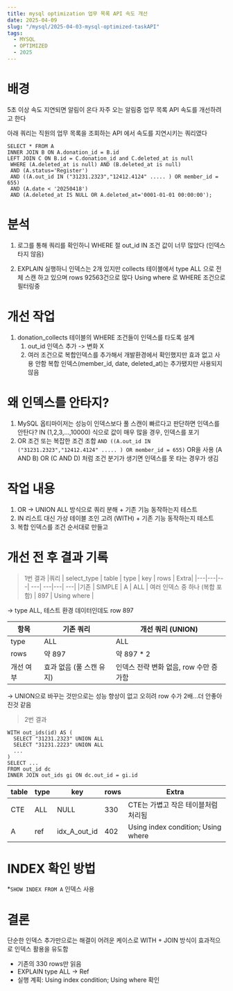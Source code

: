 ```yaml
---
title: mysql optimization 업무 목록 API 속도 개선
date: 2025-04-09
slug: "/mysql/2025-04-03-mysql-optimized-taskAPI"
tags:
  - MYSQL
  - OPTIMIZED
  - 2025
---
```



# 배경
5초 이상 속도 지연되면 알림이 온다
자주 오는 알림중 업무 목록 API 속도를 개선하려고 한다

아래 쿼리는 직원의 업무 목록을 조회하는 API 에서 속도를 지연시키는 쿼리였다

```
SELECT * FROM A
INNER JOIN B ON A.donation_id = B.id
LEFT JOIN C ON B.id = C.donation_id and C.deleted_at is null
 WHERE (A.deleted_at is null) AND (B.deleted_at is null)
 AND (A.status='Register')
 AND ((A.out_id IN ("31231.2323","12412.4124" ..... ) OR member_id = 655)
 AND (A.date < '20250418')
 AND (A.deleted_at IS NULL OR A.deleted_at='0001-01-01 00:00:00');

```

# 분석
1. 로그를 통해 쿼리를 확인하니
WHERE 절 out_id  IN 조건 값이 너무 많았다 (인덱스 타지 않음)

2. EXPLAIN 실행하니 인덱스는 2개 있지만
collects 테이블에서 type ALL 으로 전체 스캔 하고 있으며 rows 92563건으로 많다
Using where 로 WHERE 조건으로 필터링중


# 개선 작업
1. donation_collects 테이블의 WHERE 조건들이 인덱스를 타도록 설계
    1. out_id 인덱스 추가 -> 변화 X
    2. 여러 조건으로 복합인덱스를 추가해서 개발환경에서 확인했지만 효과 없고 사용 안함
    복합 인덱스(member_id, date, deleted_at)는 추가됐지만 사용되지 않음

# 왜 인덱스를 안타지?

1. MySQL 옵티마이저는 성능이 인덱스보다 풀 스캔이 빠르다고 판단하면 인덱스를 안탄다?
IN (1,2,3,...,10000) 식으로 값이 매우 많을 경우, 인덱스를 포기
2. OR 조건 또는 복잡한 조건 조합
`AND ((A.out_id IN ("31231.2323","12412.4124" ..... ) OR member_id = 655)`
OR을 사용
(A AND B) OR (C AND D) 처럼 조건 분기가 생기면 인덱스를 못 타는 경우가 생김

# 작업 내용
1. OR → UNION ALL 방식으로 쿼리 분해 +  기존 기능 동작하는지 테스트
2. IN 리스트 대신 가상 테이블 조인 고려 (WITH)  +  기존 기능 동작하는지 테스트
3. 복합 인덱스를 조건 순서대로 만들고

# 개선 전 후 결과 기록

> 1번 결과
|쿼리 | select_type | table | type | key | rows | Extra|
|---|---|---|	---|	---|---|	---|
|기존  | SIMPLE | A | ALL | 여러 인덱스 중 하나 (복합 포함) | 897 | Using where |

-> type ALL, 테스트 환경 데이터인데도 row 897

|항목 | 기존 쿼리 | 개선 쿼리 (UNION)|
|---|	---|	---|
|type | ALL  | ALL|
|rows | 약 897 | 약 897 * 2 |
|개선 여부 | 효과 없음 (풀 스캔 유지) |  인덱스 전략 변화 없음, row 수만 증가함|

-> UNION으로 바꾸는 것만으로는 성능 향상이 없고 오히려 row 수가 2배...더 안좋아 진것 같음

> 2번 결과
```
WITH out_ids(id) AS (
  SELECT "31231.2323" UNION ALL
  SELECT "31231.2223" UNION ALL
  ...
)
SELECT ...
FROM out_id dc
INNER JOIN out_ids gi ON dc.out_id = gi.id
```

|table|	type|	key|	rows|	Extra|
|---|	---|	---|	---|	---|
|CTE|	ALL	|NULL	|330	| CTE는 가볍고 작은 테이블처럼 처리됨|
|A|	ref|	 idx_A_out_id|	402	| Using index condition; Using where|

# INDEX 확인 방법
*`SHOW INDEX FROM A` 인덱스 사용

# 결론
단순한 인덱스 추가만으로는 해결이 어려운 케이스로
WITH + JOIN 방식이 효과적으로 인덱스 활용을 유도함

* 기존의 330 rows만 읽음
* EXPLAIN type ALL -> Ref
* 실행 계획: Using index condition; Using where 확인

